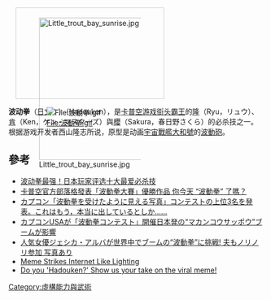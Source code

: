 <div class="floatright" style="width: 280px; height: 168px; margin: 0 0 1em 1em; border: 1px solid #CCC; padding: 5px">[[File:Little_trout_bay_sunrise.jpg|280px]]
<div style="position: relative; top: -135px; left: 15px; margin-bottom: -251px;">[[File:波動拳.gif|File:波動拳.gif]]</div></div>
'''波动拳'''（[[日文|日文]]：{{lang|ja|はどうけん}}）（Hadouken），是[[卡普空|卡普空]][[游戏|游戏]][[快打旋風系列|街头霸王]]的[[隆|隆]]（Ryu，リュウ）、[[肯|肯]]（Ken，ケン・マスターズ）與[[櫻|櫻]]（Sakura，春日野さくら）的必杀技之一。根据游戏开发者西山隆志所说，原型是动画[[宇宙戰艦大和號|宇宙戰艦大和號]]的[[波動砲|波動砲]]。

== 參考 ==
* [https://web.archive.org/web/20140309125659/http://nds.cngba.com/ndsi/news/2009123086973.shtml 波动拳最强！日本玩家评选十大最爱必杀技]
* [http://gnn.gamer.com.tw/1/79221.html 卡普空官方部落格發表「波動拳大賽」優勝作品 你今天 “波動拳” 了嗎？] {{Wayback|url=http://gnn.gamer.com.tw/1/79221.html |date=20160304082138 }}
* [http://www.4gamer.net/games/137/G013732/20130418088/ カプコン「波動拳を受けたように見える写真」コンテストの上位3名を発表。これはもう，本当に出しているとしか……] {{Wayback|url=http://www.4gamer.net/games/137/G013732/20130418088/ |date=20210126091918 }}
* [http://hatenanews.com/articles/201304/13554 カプコンUSAが「波動拳コンテスト」開催日本発の“マカンコウサッポウ”ブームが影響] {{Wayback|url=http://hatenanews.com/articles/201304/13554 |date=20210124023910 }}
* [http://www.tvgroove.com/news/article/ctg/1/nid/11615.html 人気女優ジェシカ・アルバが世界中でブームの“波動拳”に挑戦! 夫もノリノリ参加 写真あり] {{Wayback|url=http://www.tvgroove.com/news/article/ctg/1/nid/11615.html |date=20191113132314 }}
* [http://mashable.com/2013/03/28/hadouken-meme/  Meme Strikes Internet Like Lighting] {{Wayback|url=http://mashable.com/2013/03/28/hadouken-meme/ |date=20200805235741 }}
* [http://allday.today.com/_news/2013/03/29/17518766-do-you-hadouken-show-us-your-take-on-the-viral-meme?lite Do you 'Hadouken?' Show us your take on the viral meme!] {{Wayback|url=http://allday.today.com/_news/2013/03/29/17518766-do-you-hadouken-show-us-your-take-on-the-viral-meme?lite |date=20190928015347 }}
{{武術小作品}}
{{街頭霸王系列}}
{{DEFAULTSORT:波動拳}}
[[Category:虛構能力與武術|Category:虛構能力與武術]]
